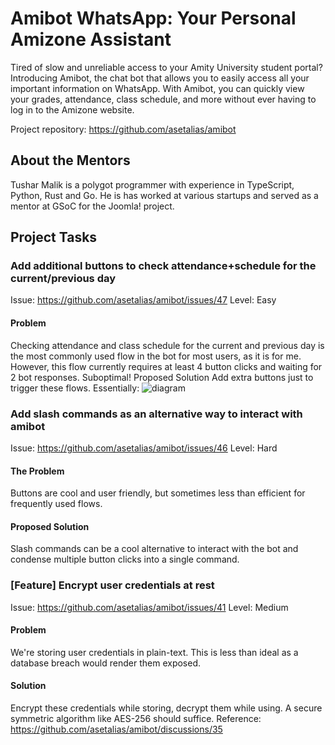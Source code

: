 # Amibot WhatsApp: Your Personal Amizone Assistant

Tired of slow and unreliable access to your Amity University student portal? Introducing Amibot, the chat bot that allows you to easily access all your important information on WhatsApp. With Amibot, you can quickly view your grades, attendance, class schedule, and more without ever having to log in to the Amizone website.

Project repository: https://github.com/asetalias/amibot

## About the Mentors

Tushar Malik is a polygot programmer with experience in TypeScript, Python, Rust and Go. He is has worked at various startups and served as a mentor at GSoC for the Joomla! project.

## Project Tasks

### Add additional buttons to check attendance+schedule for the current/previous day

Issue: https://github.com/asetalias/amibot/issues/47
Level: Easy

#### Problem

Checking attendance and class schedule for the current and previous day is the most commonly used flow in the bot for most users, as it is for me. However, this flow currently requires at least 4 button clicks and waiting for 2 bot responses. Suboptimal!
Proposed Solution
Add extra buttons just to trigger these flows. Essentially:
![diagram](https://user-images.githubusercontent.com/72784348/261934128-a47db851-350e-4862-aec7-c3557c7486ee.png)

### Add slash commands as an alternative way to interact with amibot

Issue: https://github.com/asetalias/amibot/issues/46
Level: Hard

#### The Problem

Buttons are cool and user friendly, but sometimes less than efficient for frequently used flows.

#### Proposed Solution

Slash commands can be a cool alternative to interact with the bot and condense multiple button clicks into a single command.

### [Feature] Encrypt user credentials at rest

Issue: https://github.com/asetalias/amibot/issues/41
Level: Medium

#### Problem

We're storing user credentials in plain-text. This is less than ideal as a database breach would render them exposed.

#### Solution

Encrypt these credentials while storing, decrypt them while using. A secure symmetric algorithm like AES-256 should suffice.
Reference: https://github.com/asetalias/amibot/discussions/35
